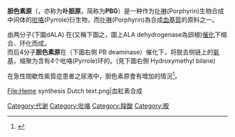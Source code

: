 {{chembox
| verifiedrevid = 444060219
|ImageFile= Porphobilinogen.png
|ImageSize=200px
|IUPACName=3-[5-(氨甲基)-4-(羧甲基)-''1H''-吡咯-3-基]丙酸
|OtherNames=
|Section1= {{Chembox Identifiers
| CASNo = 487-90-1
| CASNo_Ref = {{cascite|correct|??}}
|   PubChem = 1021
|   DrugBank_Ref  = {{drugbankcite|correct|drugbank}}|  DrugBank  =  DB02272
|  SMILES = C1=C(C(=C(N1)CN)CC(=O)O)CCC(=O)O
|  EINECS  =  207-666-3
|   MeSHName = Porphobilinogen
|  ChemSpiderID_Ref  = {{chemspidercite|changed|chemspider}}|  ChemSpiderID  =  995
|  InChI  =  1/C10H14N2O4/c11-4-8-7(3-10(15)16)6(5-12-8)1-2-9(13)14/h5,12H,1-4,11H2,(H,13,14)(H,15,16)
|  InChIKey  =  QSHWIQZFGQKFMA-UHFFFAOYAF
|  StdInChI_Ref  = {{stdinchicite|changed|chemspider}}|  StdInChI  =  1S/C10H14N2O4/c11-4-8-7(3-10(15)16)6(5-12-8)1-2-9(13)14/h5,12H,1-4,11H2,(H,13,14)(H,15,16)
|  StdInChIKey_Ref  = {{stdinchicite|changed|chemspider}}|  StdInChIKey  =  QSHWIQZFGQKFMA-UHFFFAOYSA-N
|  UNII_Ref  = {{fdacite|changed|FDA}}|  UNII  =  74KHC72QXK
}}
|Section2= {{Chembox Properties
|  Formula=C<sub>10</sub>H<sub>14</sub>N<sub>2</sub>O<sub>4</sub>
|  MolarMass=226.229
|  Appearance=
|  Density=
|  MeltingPt=
|  BoilingPt=
|  Solubility=
  }}
|Section3= {{Chembox Hazards
|  MainHazards=
|  FlashPt=
|  Autoignition=
  }}
}}
'''胆色素原'''（{{lang-en|Porphobilinogen}}，亦称为'''卟胆原'''，简称为'''PBG'''）是一种作为[[卟啉|卟啉]](Porphyrin)生物合成中间体的[[吡咯|吡咯]](Pyrrole)衍生物，而[[卟啉|卟啉]](Porphyrin)為合成[[血基質|血基質]]的原料之一。

由两分子{{link-en|δ-氨基乙酰丙酸|Aminolevulinic acid}}(下圖dALA) 在{{link-en|胆色素原合成酶|Porphobilinogen synthase}}(又稱下圖之{{link-en|ALA  dehydratase|Porphobilinogen synthase}}，圖上ALA  dehydrogenase為誤植)[[催化|催化]]下缩合、环化而成。<br />
而后4分子'''胆色素原'''在{{link-en|胆色素原脱氨酶|Porphobilinogen deaminase}}（下圖右側 PB deaminase）催化下，将脱去侧链上的[[氨基|氨基]]，缩聚为含有4个吡咯(Pyrrole)环的{{link-en|羥甲基胆素|Hydroxymethylbilane}}。(見下圖右側 Hydroxymethyl bilane)

在急性間歇性紫質症患者之尿液中，胆色素原會有增加的情況<ref>{{Cite journal|title=Recommendations for the diagnosis and treatment of the acute porphyrias|url=https://www.ncbi.nlm.nih.gov/pubmed/15767622|last=Anderson|first=Karl E.|last2=Bloomer|first2=Joseph R.|date=2005-03-15|journal=Annals of Internal Medicine|issue=6|volume=142|pages=439–450|issn=1539-3704|pmid=15767622|last3=Bonkovsky|first3=Herbert L.|last4=Kushner|first4=James P.|last5=Pierach|first5=Claus A.|last6=Pimstone|first6=Neville R.|last7=Desnick|first7=Robert J.}}</ref>。<gallery mode="nolines" widths="650" heights="650">
File:Heme synthesis Dutch text.png|血紅素合成
</gallery>

{{血红素代谢中间产物}}

[[Category:代谢|Category:代谢]]
[[Category:吡咯|Category:吡咯]]
[[Category:羧酸|Category:羧酸]]
[[Category:胺|Category:胺]]